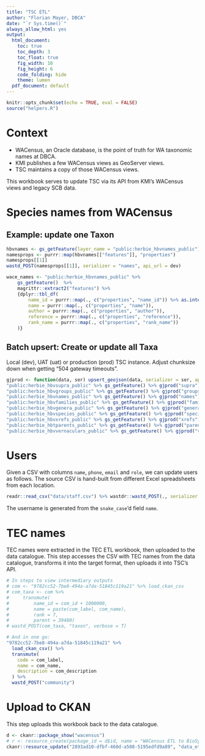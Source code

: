```yaml
---
title: "TSC ETL"
author: "Florian Mayer, DBCA"
date: "`r Sys.time()`"
always_allow_html: yes
output:
  html_document:
    toc: true
    toc_depth: 3
    toc_float: true
    fig_width: 10
    fig_height: 6
    code_folding: hide
    theme: lumen
  pdf_document: default
---
```


```r
knitr::opts_chunk$set(echo = TRUE, eval = FALSE)
source("helpers.R")
```

# Context

* WACensus, an Oracle database, is the point of truth for WA taxonomic names at DBCA.
* KMI publishes a few WACensus views as GeoServer views.
* TSC maintains a copy of those WACensus views.

This workbook serves to update TSC via its API from KMI's WACensus views and legacy SCB data.

# Species names from WACensus

## Example: update one Taxon

```r
hbvnames <- gs_getFeature(layer_name = "public:herbie_hbvnames_public")
namesprops <- purrr::map(hbvnames[["features"]], "properties")
namesprops[[1]]
wastd_POST(namesprops[[1]], serializer = "names", api_url = dev)
```

```r
wace_names <- "public:herbie_hbvnames_public" %>% 
    gs_getFeature()  %>% 
    magrittr::extract2("features") %>% 
    {dplyr::tbl_df(
        name_id = purrr::map(., c("properties", "name_id")) %>% as.integer(),
        name = purrr::map(., c("properties", "name")),
        author = purrr::map(., c("properties", "author")),
        reference = purrr::map(., c("properties", "reference")),
        rank_name = purrr::map(., c("properties", "rank_name"))
    )}
```

## Batch upsert: Create or update all Taxa
Local (dev), UAT (uat) or production (prod) TSC instance. 
Adjust chunksize down when getting "504 gateway timeouts".

```r
gjprod <- function(data, ser) upsert_geojson(data, serializer = ser, api_url = prod, chunksize = 1000)
"public:herbie_hbvsupra_public" %>% gs_getFeature() %>% gjprod("supra")
"public:herbie_hbvgroups_public" %>% gs_getFeature() %>% gjprod("groups")
"public:herbie_hbvnames_public" %>% gs_getFeature() %>% gjprod("names")
"public:herbie_hbvfamilies_public" %>% gs_getFeature() %>% gjprod("families")
"public:herbie_hbvgenera_public" %>% gs_getFeature() %>% gjprod("genera")
"public:herbie_hbvspecies_public" %>% gs_getFeature() %>% gjprod("species")
"public:herbie_hbvxrefs_public" %>% gs_getFeature() %>% gjprod("xrefs")
"public:herbie_hbtparents_public" %>% gs_getFeature() %>% gjprod("parents")
"public:herbie_hbvvernaculars_public" %>% gs_getFeature() %>% gjprod("vernaculars")
```


# Users
Given a CSV with columns `name`, `phone`, `email` and `role`, we can update users as follows.
The source CSV is hand-built from different Excel spreadsheets from each location.

```r
readr::read_csv("data/staff.csv") %>% wastdr::wastd_POST(., serializer = "users", verbose = TRUE)
```

The username is generated from the `snake_case`'d field `name`.

# TEC names
TEC names were extracted in the TEC ETL workbook, then uploaded to the data catalogue.
This step accesses the CSV with TEC names from the data catalogue, transforms it into the target
format, then uploads it into TSC's API.

```r
# In steps to view intermediary outputs
# com <- "9782cc52-7be8-494a-a7da-51845c119a21" %>% load_ckan_csv
# com_taxa <- com %>%
#     transmute(
#         name_id = com_id + 1000000,
#         name = paste(com_label, com_name),
#         rank = 7,
#         parent = 39480)
# wastd_POST(com_taxa, "taxon", verbose = T)

# And in one go:
"9782cc52-7be8-494a-a7da-51845c119a21" %>%
  load_ckan_csv() %>%
  transmute(
    code = com_label,
    name = com_name,
    description = com_description
  ) %>%
  wastd_POST("community")
```

# Upload to CKAN
This step uploads this workbook back to the data catalogue.

```r
d <- ckanr::package_show("wacensus")
# r <- resource_create(package_id = d$id, name = "WACensus ETL to BioSysTT", format = "HTML", upload = "data_etl_wacensus.html")
ckanr::resource_update("2893ad10-dfbf-460d-a508-5195edfd9a89", "data_etl_wacensus.html")
```

